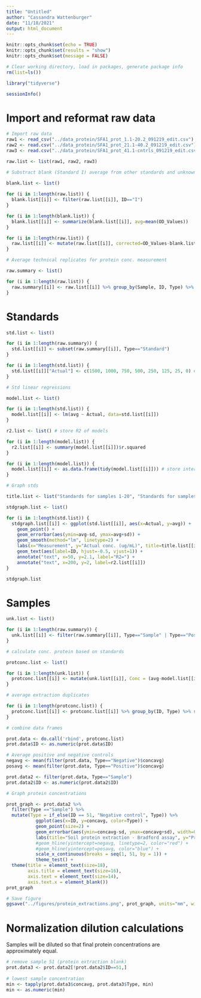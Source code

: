 ```yaml
---
title: "Untitled"
author: "Cassandra Wattenburger"
date: "11/18/2021"
output: html_document
---
```


```r
knitr::opts_chunk$set(echo = TRUE)
knitr::opts_chunk$set(results = "show")
knitr::opts_chunk$set(message = FALSE)
```

```r
# Clear working directory, load in packages, generate package info
rm(list=ls())

library("tidyverse")

sessionInfo()
```

# Import and reformat raw data

```r
# Import raw data
raw1 <- read_csv("../data_protein/SFA1_prot_1.1-20.2_091219_edit.csv")
raw2 <- read.csv("../data_protein/SFA1_prot_21.1-40.2_091219_edit.csv")
raw3 <- read.csv("../data_protein/SFA1_prot_41.1-cntrls_091219_edit.csv")

raw.list <- list(raw1, raw2, raw3)

# Substract blank (Standard I) average from other standards and unknowns

blank.list <- list()
  
for (i in 1:length(raw.list)) {
  blank.list[[i]] <- filter(raw.list[[i]], ID=="I")
}

for (i in 1:length(blank.list)) {
  blank.list[[i]] <- summarize(blank.list[[i]], avg=mean(OD_Values))
}

for (i in 1:length(raw.list)) {
  raw.list[[i]] <- mutate(raw.list[[i]], corrected=OD_Values-blank.list[[i]]$avg)
}

# Average technical replicates for protein conc. measurement

raw.summary <- list()

for (i in 1:length(raw.list)) {
  raw.summary[[i]] <- raw.list[[i]] %>% group_by(Sample, ID, Type) %>% summarize(avg=mean(corrected), sd=sd(corrected))
}
```

# Standards

```r
std.list <- list()

for (i in 1:length(raw.summary)) {
  std.list[[i]] <- subset(raw.summary[[i]], Type=="Standard")
}

for (i in 1:length(std.list)) { 
  std.list[[i]]["Actual"] <- c(1500, 1000, 750, 500, 250, 125, 25, 0) # actual conc. values of standards
}

# Std linear regressions

model.list <- list() 

for (i in 1:length(std.list)) {
  model.list[[i]] <- lm(avg ~ Actual, data=std.list[[i]])
}

r2.list <- list() # store R2 of models

for (i in 1:length(model.list)) {
  r2.list[[i]] <- summary(model.list[[i]])$r.squared 
}

for (i in 1:length(model.list)) {
  model.list[[i]] <- as.data.frame(tidy(model.list[[i]])) # store intercept and slope
}

# Graph stds

title.list <- list("Standards for samples 1-20", "Standards for samples 21-40", "Standards for samples 41-51 and controls")

stdgraph.list <- list()

for (i in 1:length(std.list)) {
  stdgraph.list[[i]] <- ggplot(std.list[[i]], aes(x=Actual, y=avg)) +
    geom_point() +
    geom_errorbar(aes(ymin=avg-sd, ymax=avg+sd)) +
    geom_smooth(method="lm", linetype=2) +
    labs(x="Measurement", y="Actual conc. (ug/mL)", title=title.list[[i]]) +
    geom_text(aes(label=ID, hjust=-0.5, vjust=1)) +
    annotate("text", x=50, y=2.1, label="R2=") +
    annotate("text", x=200, y=2, label=r2.list[[i]])
}

stdgraph.list
```

# Samples

```r
unk.list <- list()

for (i in 1:length(raw.summary)) {
  unk.list[[i]] <- filter(raw.summary[[i]], Type=="Sample" | Type=="Positive" | Type=="Negative")
}

# calculate conc. protein based on standards

protconc.list <- list()

for (i in 1:length(unk.list)) {
  protconc.list[[i]] <- mutate(unk.list[[i]], Conc = (avg-model.list[[i]]$estimate[1])/model.list[[i]]$estimate[2]) # DOUBLE CHECK THIS
}

# average extraction duplicates

for (i in 1:length(protconc.list)) {
  protconc.list[[i]] <- protconc.list[[i]] %>% group_by(ID, Type) %>% summarize(concavg=mean(Conc), sd=sd(Conc))
}

# combine data frames

prot.data <- do.call('rbind', protconc.list)
prot.data$ID <- as.numeric(prot.data$ID)

# Average positive and negative controls
negavg <- mean(filter(prot.data, Type=="Negative")$concavg)
posavg <- mean(filter(prot.data, Type=="Positive")$concavg)

prot.data2 <- filter(prot.data, Type=="Sample")
prot.data2$ID <- as.numeric(prot.data2$ID)

# Graph protein concentrations

prot_graph <- prot.data2 %>% 
  filter(Type =="Sample") %>% 
  mutate(Type = if_else(ID == 51, "Negative control", Type)) %>%
           ggplot(aes(x=ID, y=concavg, color=Type)) +
           geom_point(size=2) +
           geom_errorbar(aes(ymin=concavg-sd, ymax=concavg+sd), width=0.2) +
           labs(title="Soil protein extraction - Bradford assay", y="Protein conc. (ug/mL)", x="Innoculant") +
           #geom_hline(yintercept=negavg, linetype=2, color="red") +
           #geom_hline(yintercept=posavg, color="blue") +
           scale_x_continuous(breaks = seq(1, 51, by = 1)) +
           theme_test() +
  theme(title = element_text(size=18),
        axis.title = element_text(size=16),
        axis.text = element_text(size=14),
        axis.text.x = element_blank())
prot_graph

# Save figure
ggsave("../figures/protein_extractions.png", prot_graph, units="mm", width=300, height=150)
```

# Normalization dilution calculations

Samples will be diluted so that final protein concentrations are approximately equal.

```r
# remove sample 51 (protein extraction blank)
prot.data3 <- prot.data2[!prot.data2$ID==51,]
  
# lowest sample concentration
min <- tapply(prot.data3$concavg, prot.data3$Type, min)
min <- as.numeric(min)
```

